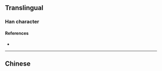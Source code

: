 {{character info/new}}
==Translingual==

===Han character===
{{Han char|rn=85|rad=水|as=09|sn=12|four=|canj=EHLB|ids=⿰氵禹}}

====References====
* {{Han ref|kx=0634.120|dkj=17776|dj=1041.090|hdz=31681.070|uh=6E2A|ud=28202}}

----

==Chinese==
{{zh-see|濡|a}}